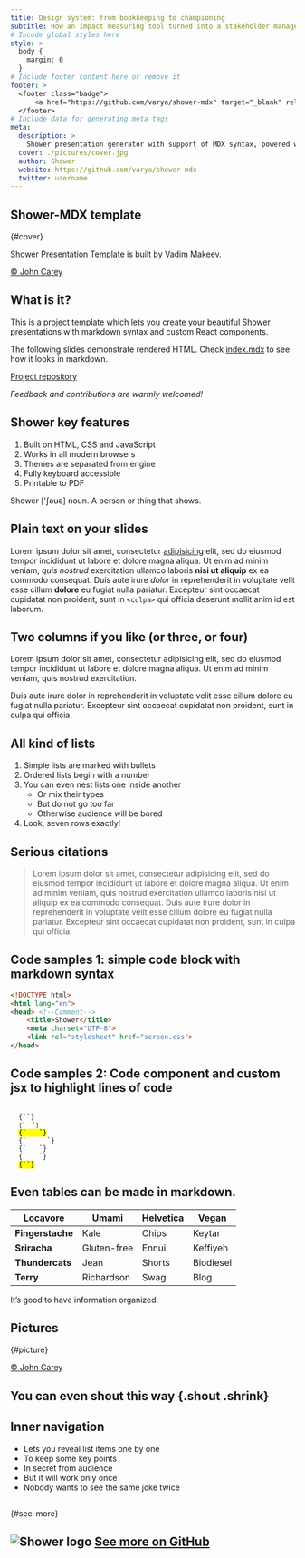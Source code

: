 ```yaml
---
title: Design system: from bookkeeping to championing
subtitle: How an impact measuring tool turned into a stakeholder management system
# Incude global styles here
style: >
  body {
    margin: 0
  }
# Include footer content here or remove it
footer: >
  <footer class="badge">
      <a href="https://github.com/varya/shower-mdx" target="_blank" rel="noopener">Fork me on GitHub</a>
  </footer>
# Include data for generating meta tags
meta:
  description: >
    Shower presentation generator with support of MDX syntax, powered with Next.js
  cover: ./pictures/cover.jpg
  author: Shower
  website: https://github.com/varya/shower-mdx
  twitter: username
---
```





## Shower-MDX template
{#cover}

[Shower Presentation Template](https://github.com/shower/shower) is built by [Vadim Makeev](https://pepelsbey.net/).
 
<Cover src="pictures/cover.jpg" alt="Hands on the orange typewriter in a park">

[© John Carey](http://fiftyfootshadows.net/)

</Cover>

<style>{`
      #cover h2 {
        margin: 30px 0 0;
        color: white;
        text-align: center;
        font-size: 70px;
      }

      #cover p {
        margin: 10px 0 0;
        text-align: center;
        color: white;
        font-style: italic;
        font-size: 20px;
      }

      #cover p a {
        color: white;
      }
`}</style>


## What is it?

This is a project template which lets you create your beautiful [Shower](https://shwr.me/) presentations with markdown syntax and custom React components.

The following slides demonstrate rendered HTML. Check [index.mdx](https://github.com/varya/shower-mdx/blob/master/index.mdx) to see how it looks in markdown.

[Project repository](https://github.com/varya/shower-mdx)

*Feedback and contributions are warmly welcomed!*


## Shower key features

1. Built on HTML, CSS and JavaScript
1. Works in all modern browsers
1. Themes are separated from engine
1. Fully keyboard accessible
1. Printable to PDF

<p className="note">Shower ['ʃəuə] noun. A person or thing that shows.</p>

## Plain text on your slides

Lorem ipsum dolor sit amet, consectetur [adipisicing](#4) elit, sed do eiusmod tempor incididunt ut labore et dolore magna aliqua. Ut enim ad minim veniam, _quis nostrud_ exercitation ullamco laboris __nisi ut aliquip__ ex ea commodo consequat. Duis aute irure *dolor* in reprehenderit in voluptate velit esse cillum **dolore** eu fugiat nulla pariatur. Excepteur sint occaecat cupidatat non proident, sunt in ```<culpa>``` qui officia deserunt mollit anim id est laborum.

## Two columns if you like (or three, or four)

<Columns col="2">

Lorem ipsum dolor sit amet, consectetur adipisicing elit, sed do eiusmod tempor incididunt ut labore et dolore magna aliqua. Ut enim ad minim veniam, quis nostrud exercitation.

Duis aute irure dolor in reprehenderit in voluptate velit esse cillum dolore eu fugiat nulla pariatur. Excepteur sint occaecat cupidatat non proident, sunt in culpa qui officia.

</Columns>

## All kind of lists

1. Simple lists are marked with bullets
1. Ordered lists begin with a number
1. You can even nest lists one inside another
    * Or mix their types
    * But do not go too far
    * Otherwise audience will be bored
1. Look, seven rows exactly!

## Serious citations

<Blockquote caption="Marcus Tullius Cicero">
Lorem ipsum dolor sit amet, consectetur adipisicing elit, sed do eiusmod tempor incididunt ut labore et dolore magna aliqua. Ut enim ad minim veniam, quis nostrud exercitation ullamco laboris nisi ut aliquip ex ea commodo consequat. Duis aute irure dolor in reprehenderit in voluptate velit esse cillum dolore eu fugiat nulla pariatur. Excepteur sint occaecat cupidatat non proident, sunt in culpa qui officia.
</Blockquote>

## Code samples 1: simple code block with markdown syntax

```html
<!DOCTYPE html>
<html lang="en">
<head> <!--Comment-->
    <title>Shower</title>
    <meta charset="UTF-8">
    <link rel="stylesheet" href="screen.css">
</head>
```

## Code samples 2: Code component and custom jsx to highlight lines of code

<Code>
  {`<!DOCTYPE html>`}
  <code className="mark">{`  <html lang="en">`} </code>
  <mark>{`  <head> <!--Comment-->`}</mark>
  {`     <title>Shower</title>`}
  {`   <meta charset="UTF-8">`}
  {`   <link rel="stylesheet" href="screen.css">`}
  <mark>{`<title>Shower</title>`}</mark>
</Code>

## Even tables can be made in markdown.

| Locavore         | Umami       | Helvetica | Vegan
| ---              | ---         | ---       |---
| **Fingerstache** | Kale        | Chips     | Keytar
| **Sriracha**     | Gluten-free | Ennui     | Keffiyeh
| **Thundercats**  | Jean        | Shorts    | Biodiesel
| **Terry**        | Richardson  | Swag      | Blog

It’s good to have information organized.

## Pictures 
{#picture}

<Cover src="pictures/picture.jpg" alt="Orange typewriter on a wooden table close-up">

[© John Carey](http://fiftyfootshadows.net/)
 
</Cover>

<style>{`
  #picture h2 {
    color: white;
  }
`}</style>

## You can even shout this way {.shout .shrink}


## Inner navigation

<InnerNav>

  - Lets you reveal list items one by one
  - To keep some key points
  - In secret from audience
  - But it will work only once
  - Nobody wants to see the same joke twice

</InnerNav>

## 
{#see-more}

<h2 className="shout">
  <img src="https://shwr.me/pictures/logo.svg" alt="Shower logo"/>
  <a href="https://github.com/shower/shower">See more on GitHub</a>
</h2>

<style>{`
  #see-more h2 {
    font-size: 100px
  }

  #see-more img {
    width: 0.72em;
    height: 0.72em;
  }
`}</style>


